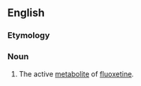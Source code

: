 ==English==

===Etymology===
{{prefix|nor|fluoxetine}}

===Noun===
{{en-noun|-}}

# The active [[metabolite]] of [[fluoxetine]].